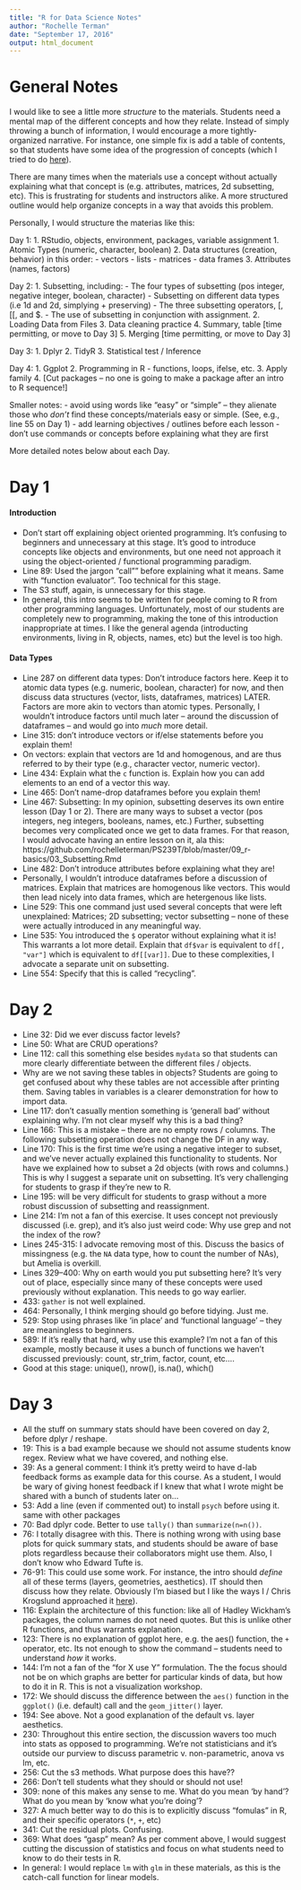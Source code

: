 ```yaml
---
title: "R for Data Science Notes"
author: "Rochelle Terman"
date: "September 17, 2016"
output: html_document
---
```


# General Notes

I would like to see a little more *structure* to the materials. Students need a mental map of the different concepts and how they relate. Instead of simply throwing a bunch of information, I would encourage a more tightly-organized narrative. For instance, one simple fix is add a table of contents, so that students have some idea of the progression of concepts (which I tried to do [here](https://github.com/rochelleterman/PS239T/blob/master/09_r-basics/02_Data-Structures.Rmd)).

There are many times when the materials use a concept without actually explaining what that concept is (e.g. attributes, matrices, 2d subsetting, etc). This is frustrating for students and instructors alike. A more structured outline would help organize concepts in a way that avoids this problem.

Personally, I would structure the materias like this:

Day 1: 
1. RStudio, objects, environment, packages, variable assignment
1. Atomic Types (numeric, character, boolean)
2. Data structures (creation, behavior) in this order: 
  - vectors
  - lists
  - matrices
  - data frames 
3. Attributes (names, factors) 

Day 2:
1. Subsetting, including:
  - The four types of subsetting (pos integer, negative integer, boolean, character)
  - Subsetting on different data types (i.e 1d and 2d, simplying + preserving)
  - The three subsetting operators, [, [[, and $.
  - The use of subsetting in conjunction with assignment.
2. Loading Data from Files
3. Data cleaning practice
4. Summary, table [time permitting, or move to Day 3]
5. Merging [time permitting, or move to Day 3]

Day 3:
1. Dplyr
2. TidyR
3. Statistical test / Inference

Day 4:
1. Ggplot
2. Programming in R - functions, loops, ifelse, etc.
3. Apply family
4. [Cut packages -- no one is going to make a package after an intro to R sequence!]

Smaller notes:
- avoid using words like "easy" or "simple" -- they alienate those who *don't* find these concepts/materials easy or simple. (See, e.g., line 55 on Day 1)
- add learning objectives / outlines before each lesson
- don't use commands or concepts before explaining what they are first

More detailed notes below about each Day.

# Day 1

#### Introduction
- Don't start off explaining object oriented programming. It's confusing to beginners and unnecessary at this stage. It's good to introduce concepts like objects and environments, but one need not approach it using the object-oriented / functional programming paradigm.
- Line 89: Used the jargon "call"" before explaining what it means. Same with "function evaluator". Too technical for this stage.
- The S3 stuff, again, is unnecessary for this stage. 
- In general, this intro seems to be written for people coming to R from other programming languages. Unfortunately, most of our students are completely new to programming, making the tone of this introduction inappropriate at times. I like the general agenda (introducting environments, living in R, objects, names, etc) but the level is too high.

#### Data Types
- Line 287 on different data types: Don't introduce factors here. Keep it to atomic data types (e.g. numeric, boolean, character) for now, and then discuss data structures (vector, lists, dataframes, matrices) LATER. Factors are more akin to vectors than atomic types. Personally, I wouldn't introduce factors until much later -- around the discussion of dataframes -- and would go into *much* more detail. 
- Line 315: don't introduce vectors or if/else statements before you explain them!
- On vectors: explain that vectors are 1d and homogenous, and are thus referred to by their type (e.g., character vector, numeric vector). 
- Line 434: Explain what the `c` function is. Explain how you can add elements to an end of a vector this way.
- Line 465: Don't name-drop dataframes before you explain them!
- Line 467: Subsetting: In my opinion, subsetting deserves its own entire lesson (Day 1 or 2). There are many ways to subset a vector (pos integers, neg integers, booleans, names, etc.) Further, subsetting becomes very complicated once we get to data frames. For that reason, I would advocate having an entire lesson on it, ala this: https://github.com/rochelleterman/PS239T/blob/master/09_r-basics/03_Subsetting.Rmd
- Line 482: Don't introduce attributes before explaining what they are!
- Personally, I wouldn't introduce dataframes before a discussion of matrices. Explain that matrices are homogenous like vectors. This would then lead nicely into data frames, which are hetergenous like lists.
- Line 529: This one command just used several concepts that were left unexplained: Matrices; 2D subsetting; vector subsetting -- none of these were actually introduced in any meaningful way.
- Line 535: You introduced the `$` operator without explaining what it is! This warrants a lot more detail. Explain that `df$var` is equivalent to `df[, "var"]` which is equivalent to `df[[var]]`. Due to these complexities, I advocate a separate unit on subsetting.
- Line 554: Specify that this is called "recycling".

# Day 2

- Line 32: Did we ever discuss factor levels?
- Line 50: What are CRUD operations?
- Line 112: call this something else besides `mydata` so that students can more clearly differentiate between the different files / objects.
- Why are we not saving these tables in objects? Students are going to get confused about why these tables are not accessible after printing them. Saving tables in variables is a clearer demonstration for how to import data.
- Line 117: don't casually mention something is 'generall bad' without explaining why. I'm not clear myself why this is a bad thing?
- Line 166: This is a mistake -- there are no empty rows / columns. The following subsetting operation does not change the DF in any way.
- Line 170: This is the first time we're using a negative integer to subset, and we've never actually explained this functionality to students. Nor have we explained how to subset a 2d objects (with rows and columns.) This is why I suggest a separate unit on subsetting. It's very challenging for students to grasp if they're new to R.
- Line 195: will be very difficult for students to grasp without a more robust discussion of subsetting and reassignment.
- Line 214: I'm not a fan of this exercise. It uses concept not previously discussed (i.e. grep), and it's also just weird code: Why use grep and not the index of the row?
- Lines 245-315: I advocate removing most of this. Discuss the basics of missingness (e.g. the `NA` data type, how to count the number of NAs), but Amelia is overkill.
- Lines 329--400: Why on earth would you put subsetting here? It's very out of place, especially since many of these concepts were used previously without explanation. This needs to go way earlier.
- 433: `gather` is not well explained.
- 464: Personally, I think merging should go before tidying. Just me.
- 529: Stop using phrases like 'in place' and 'functional language' -- they are meaningless to beginners.
- 589: If it's really that hard, why use this example? I'm not a fan of this example, mostly because it uses a bunch of functions we haven't discussed previously: count, str_trim, factor, count, etc....
- Good at this stage: unique(), nrow(), is.na(), which()

# Day 3
- All the stuff on summary stats should have been covered on day 2, before dplyr / reshape.
- 19: This is a bad example because we should not assume students know regex. Review what we have covered, and nothing else.
- 39: As a general comment: I think it's pretty weird to have d-lab feedback forms as example data for this course. As a student, I would be wary of giving honest feedback if I knew that what I wrote might be shared with a bunch of students later on... 
- 53: Add a line (even if commented out) to install `psych` before using it. same with other packages
- 70: Bad dplyr code. Better to use `tally()` than `summarize(n=n())`.
- 76: I totally disagree with this. There is nothing wrong with using base plots for quick summary stats, and students should be aware of base plots regardless because their collaborators might use them. Also, I don't know who Edward Tufte is.
- 76-91: This could use some work. For instance, the intro should *define* all of these terms (layers, geometries, aesthetics). IT should then discuss how they relate. Obviously I'm biased but I like the ways I / Chris Krogslund approached it [here](https://github.com/rochelleterman/r-graphics/blob/master/Tutorial.Rmd#2-ggplot2)).
- 116: Explain the architecture of this function: like all of Hadley Wickham's packages,  the column names do not need quotes. But this is unlike other R functions, and thus warrants explanation.
- 123: There is no explanation of ggplot here, e.g. the aes() function, the `+` operator, etc. Its not enough to show the command -- students need to understand *how* it works.
- 144: I'm not a fan of the "for X use Y" formulation. The the focus should not be on which graphs are better for particular kinds of data, but how to do it in R. This is not a visualization workshop.
- 172: We should discuss the difference between the `aes()` function in the `ggplot()` (i.e. default) call and the `geom_jitter()` layer.
- 194: See above. Not a good explanation of the default vs. layer aesthetics.
- 230: Throughout this entire section, the discussion wavers too much into stats as opposed to programming. We're not statisticians and it's outside our purview to discuss parametric v. non-parametric, anova vs lm, etc.
- 256: Cut the s3 methods. What purpose does this have??
- 266: Don't tell students what they should or should not use!
- 309: none of this makes any sense to me. What do you mean 'by hand'? What do you mean by 'know what you're doing'?
- 327: A much better way to do this is to explicitly discuss "fomulas" in R, and their specific operators (`*`, `+`, etc)
- 341: Cut the residual plots. Confusing.
- 369: What does "gasp" mean? As per comment above, I would suggest cutting the discussion of statistics and focus on what students need to know to do their tests in R.
- In general: I would replace `lm` with `glm` in these materials, as this is the catch-call function for linear models.


